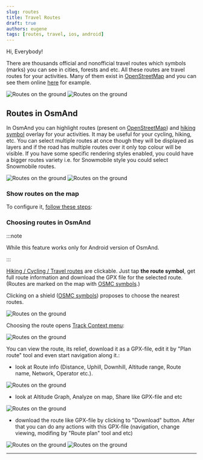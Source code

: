 ```yaml
---
slug: routes
title: Travel Routes
draft: true
authors: eugene
tags: [routes, travel, ios, android]
---
```



Hi, Everybody! 

There are thousands official and nonofficial travel routes which symbols (marks) you can see in cities, forests and etc. All these routes are travel routes for your activities. Many of them exist in [OpenStreetMap](https://www.openstreetmap.org/) and you can see them online [here](https://waymarkedtrails.org/) for example.

![Routes on the ground](./routes.png) ![Routes on the ground](./routes-1.png)

<!--truncate-->

## Routes in OsmAnd

In OsmAnd you can highlight routes (present on [OpenStreetMap](https://www.openstreetmap.org/)) and [hiking symbol](https://wiki.openstreetmap.org/wiki/Trail_markings) overlay for your activities. It may be useful for your cycling, hiking, etc. You can select multiple routes at once though they will be displayed as layers and if the road has multiple routes over it only top colour will be visible. If you have some specific rendering styles enabled, you could have a bigger routes variety i.e. for Snowmobile style you could select Snowmobile routes.

![Routes on the ground](./routes-2.png) ![Routes on the ground](./routes-3.png)


### Show routes on the map

To configure it, [follow these steps](@site/docs/user/map/vector-maps.md#routes): 

**<Translate android="true" ids="android_button_seq"/>** *<Translate android="true" ids="shared_string_menu,configure_map,rendering_category_routes"/>* 

**<Translate ios="true" ids="ios_button_seq"/>** *<Translate ios="true" ids="menu,configure_map,rendering_category_routes"/>*


### Choosing routes in OsmAnd

:::note

While this feature works only for Android version of OsmAnd.

:::

[Hiking / Cycling / Travel routes](http://osmand.net/docs/user/map/vector-maps#routes) are clickable. Just tap **the route symbol**, get full route information and download the GPX file for the selected route. (Routes are marked on the map with [OSMC symbols](https://wiki.openstreetmap.org/wiki/Key:osmc:symbol).)

Clicking on a shield ([OSMC symbols](https://wiki.openstreetmap.org/wiki/Key:osmc:symbol)) proposes to choose the nearest routes.

![Routes on the ground](./routes-4.png)

Choosing the route opens [Track Context menu](@site/docs/user/map/track-context-menu.md):

![Routes on the ground](./routes-5.png)

You can view the route, its relief, download it as a GPX-file, edit it by "Plan route" tool and even start navigation along it.:
- look at Route info (Distance, Uphill, Downhill, Altitude range, Route name, Network, Operator etc.). 

![Routes on the ground](./routes-6.png)

- look at Altitude Graph, Analyze on map, Share like GPX-file and etc

![Routes on the ground](./routes-7.png)

- download the route like GPX-file by clicking to "Download" button. After that you can do any actions with this GPX-file (navigation, change viewing, modifing by "Route plan" tool and etc)

![Routes on the ground](./routes-8.png) ![Routes on the ground](./routes-9.png)


<Poll/>

______________________

<LinksSocial/>
<LinksTelegram/>
<AllStores/>